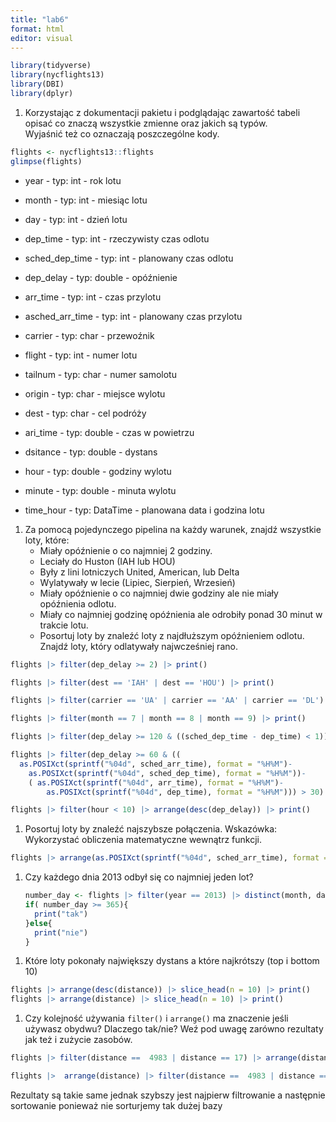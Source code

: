 ```yaml
---
title: "lab6"
format: html
editor: visual
---
```


```r
library(tidyverse)
library(nycflights13)
library(DBI)
library(dplyr)
```

1.  Korzystając z dokumentacji pakietu i podglądając zawartość tabeli opisać co znaczą wszystkie zmienne oraz jakich są typów. Wyjaśnić też co oznaczają poszczególne kody.

```r

flights <- nycflights13::flights
glimpse(flights)


```

-   year - typ: int - rok lotu

-   month - typ: int - miesiąc lotu

-   day - typ: int - dzień lotu

-   dep_time - typ: int - rzeczywisty czas odlotu

-   sched_dep_time - typ: int - planowany czas odlotu

-   dep_delay - typ: double - opóźnienie

-   arr_time - typ: int - czas przylotu

-   asched_arr_time - typ: int - planowany czas przylotu

-   carrier - typ: char - przewoźnik

-   flight - typ: int - numer lotu

-   tailnum - typ: char - numer samolotu

-   origin - typ: char - miejsce wylotu

-   dest - typ: char - cel podróży

-   ari_time - typ: double - czas w powietrzu

-   dsitance - typ: double - dystans

-   hour - typ: double - godziny wylotu

-   minute - typ: double - minuta wylotu

-   time_hour - typ: DataTime - planowana data i godzina lotu

1.  Za pomocą pojedynczego pipelina na każdy warunek, znajdź wszystkie loty, które:
    -   Miały opóźnienie o co najmniej 2 godziny.
    -   Leciały do Huston (IAH lub HOU)
    -   Były z lini lotniczych United, American, lub Delta
    -   Wylatywały w lecie (Lipiec, Sierpień, Wrzesień)
    -   Miały opóźnienie o co najmniej dwie godziny ale nie miały opóźnienia odlotu.
    -   Miały co najmniej godzinę opóźnienia ale odrobiły ponad 30 minut w trakcie lotu.
    -   Posortuj loty by znaleźć loty z najdłuższym opóźnieniem odlotu. Znajdź loty, który odlatywały najwcześniej rano.

```r
flights |> filter(dep_delay >= 2) |> print()
```

```r
flights |> filter(dest == 'IAH' | dest == 'HOU') |> print()
```

```r
flights |> filter(carrier == 'UA' | carrier == 'AA' | carrier == 'DL') |> print()
```

```r
flights |> filter(month == 7 | month == 8 | month == 9) |> print()
```

```r
flights |> filter(dep_delay >= 120 & ((sched_dep_time - dep_time) < 1)) |> print()
```

```r
flights |> filter(dep_delay >= 60 & ((
  as.POSIXct(sprintf("%04d", sched_arr_time), format = "%H%M")-
    as.POSIXct(sprintf("%04d", sched_dep_time), format = "%H%M"))-
    ( as.POSIXct(sprintf("%04d", arr_time), format = "%H%M")-
        as.POSIXct(sprintf("%04d", dep_time), format = "%H%M"))) > 30) |> print()
```

```r
flights |> filter(hour < 10) |> arrange(desc(dep_delay)) |> print()
```

1.  Posortuj loty by znaleźć najszybsze połączenia. Wskazówka: Wykorzystać obliczenia matematyczne wewnątrz funkcji.

```r
flights |> arrange(as.POSIXct(sprintf("%04d", sched_arr_time), format = "%H%M") - as.POSIXct(sprintf("%04d", sched_dep_time), format = "%H%M")) |> print()
```

1.  Czy każdego dnia 2013 odbył się co najmniej jeden lot?

    ```r
    number_day <- flights |> filter(year == 2013) |> distinct(month, day) |> count() |> print()
    if( number_day >= 365){
      print("tak")
    }else{
      print("nie")
    }
    ```

<!-- -->

1.  Które loty pokonały największy dystans a które najkrótszy (top i bottom 10)

```r
flights |> arrange(desc(distance)) |> slice_head(n = 10) |> print()
flights |> arrange(distance) |> slice_head(n = 10) |> print()
```

1.  Czy kolejność używania `filter()` i `arrange()` ma znaczenie jeśli używasz obydwu? Dlaczego tak/nie? Weź pod uwagę zarówno rezultaty jak też i zużycie zasobów.

```r
flights |> filter(distance ==  4983 | distance == 17) |> arrange(distance) |> print()

flights |>  arrange(distance) |> filter(distance ==  4983 | distance == 17)  |> print()
```

Rezultaty są takie same jednak szybszy jest najpierw filtrowanie a następnie sortowanie ponieważ nie sorturjemy tak dużej bazy
